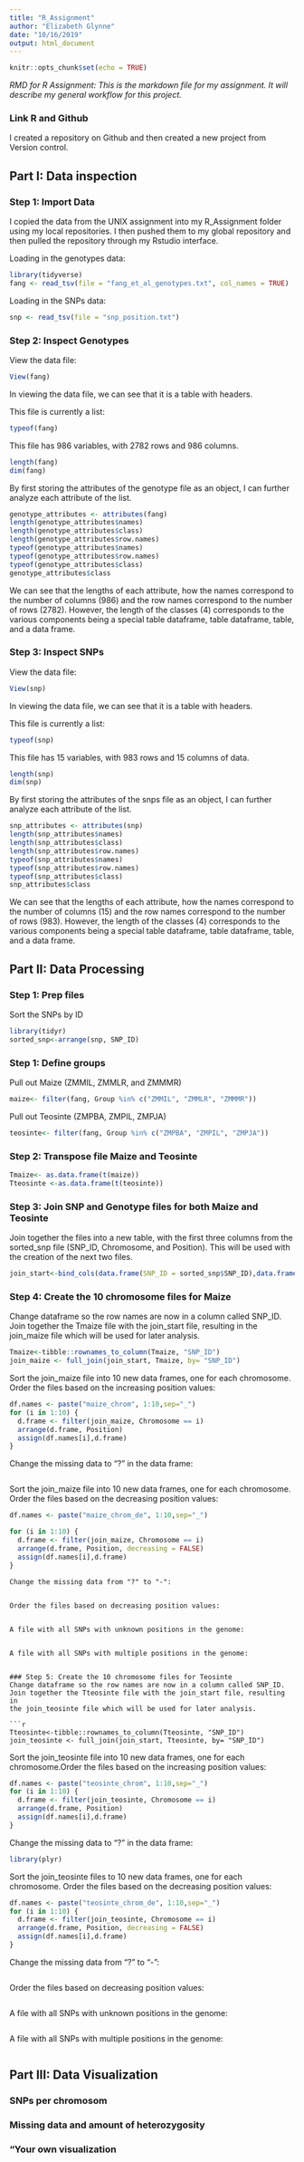 ```yaml
---
title: "R_Assignment"
author: "Elizabeth Glynne"
date: "10/16/2019"
output: html_document
---
```


```r
knitr::opts_chunk$set(echo = TRUE)
```
_RMD for R Assignment: This is the markdown file for my assignment. It will describe my general workflow for this project._

### Link R and Github

I created a repository on Github and then created a new project from Version control.

## Part I: Data inspection
### Step 1: Import Data

I copied the data from the UNIX assignment into my R_Assignment folder using my local repositories. I then pushed them to my global repository and then pulled the repository through my Rstudio interface.

Loading in the genotypes data:
```r
library(tidyverse)
fang <- read_tsv(file = "fang_et_al_genotypes.txt", col_names = TRUE)
```

Loading in the SNPs data:
```r
snp <- read_tsv(file = "snp_position.txt")
```

### Step 2: Inspect Genotypes
View the data file:

```r
View(fang)
```
In viewing the data file, we can see that it is a table with headers. 

This file is currently a list:
```r
typeof(fang)
```
This file has 986 variables, with 2782 rows and 986 columns.
```r
length(fang)
dim(fang)
```
By first storing the attributes of the genotype file as an object, I can further analyze each attribute of the list.  
```r
genotype_attributes <- attributes(fang)
length(genotype_attributes$names)
length(genotype_attributes$class)
length(genotype_attributes$row.names)
typeof(genotype_attributes$names)
typeof(genotype_attributes$row.names)
typeof(genotype_attributes$class)
genotype_attributes$class
```
We can see that the lengths of each attribute, how the names correspond to the number of columns (986) and the row names correspond to the number of rows (2782). However, the length of the classes (4) corresponds to the various components being a special table dataframe, table dataframe, table, and a data frame.


### Step 3: Inspect SNPs
View the data file:

```r
View(snp)
```
In viewing the data file, we can see that it is a table with headers. 

This file is currently a list:
```r
typeof(snp)
```
This file has 15 variables, with 983 rows and 15 columns of data.
```r
length(snp)
dim(snp)
```
By first storing the attributes of the snps file as an object, I can further analyze each attribute of the list.  
```r
snp_attributes <- attributes(snp)
length(snp_attributes$names)
length(snp_attributes$class)
length(snp_attributes$row.names)
typeof(snp_attributes$names)
typeof(snp_attributes$row.names)
typeof(snp_attributes$class)
snp_attributes$class
```
We can see that the lengths of each attribute, how the names correspond to the number of columns (15) and the row names correspond to the number of rows (983). However, the length of the classes (4) corresponds to the various components being a special table dataframe, table dataframe, table, and a data frame.


## Part II: Data Processing
### Step 1: Prep files
Sort the SNPs by ID
```r
library(tidyr)
sorted_snp<-arrange(snp, SNP_ID)
```

### Step 1: Define groups
Pull out Maize (ZMMIL, ZMMLR, and ZMMMR)
```r
maize<- filter(fang, Group %in% c("ZMMIL", "ZMMLR", "ZMMMR"))
```

Pull out Teosinte (ZMPBA, ZMPIL, ZMPJA)

```r
teosinte<- filter(fang, Group %in% c("ZMPBA", "ZMPIL", "ZMPJA"))
```

### Step 2: Transpose file Maize and Teosinte
```r
Tmaize<- as.data.frame(t(maize))
Tteosinte <-as.data.frame(t(teosinte))
```

### Step 3: Join SNP and Genotype files for both Maize and Teosinte

Join together the files into a new table, with the first three columns from the sorted_snp file (SNP_ID, Chromosome, and Position). This will be used with the creation of the next two files. 

```r
join_start<-bind_cols(data.frame(SNP_ID = sorted_snp$SNP_ID),data.frame(Chromosome = sorted_snp$Chromosome),data.frame(Position = sorted_snp$Position))
```
### Step 4: Create the 10 chromosome files for Maize

Change dataframe so the row names are now in a column called SNP_ID. 
Join together the Tmaize file with the join_start file, resulting in the join_maize file which will be used for later analysis. 

```r
Tmaize<-tibble::rownames_to_column(Tmaize, "SNP_ID") 
join_maize <- full_join(join_start, Tmaize, by= "SNP_ID")
```

Sort the join_maize file into 10 new data frames, one for each chromosome. Order the files based on the increasing position values:

```r
df.names <- paste("maize_chrom", 1:10,sep="_")
for (i in 1:10) {
  d.frame <- filter(join_maize, Chromosome == i)
  arrange(d.frame, Position)    
  assign(df.names[i],d.frame)
}

```

Change the missing data to "?" in the data frame:
```r

```

Sort the join_maize file into 10 new data frames, one for each chromosome. Order the files based on the decreasing position values:
```r
df.names <- paste("maize_chrom_de", 1:10,sep="_")

for (i in 1:10) {
  d.frame <- filter(join_maize, Chromosome == i)
  arrange(d.frame, Position, decreasing = FALSE)    
  assign(df.names[i],d.frame)
}
```
```
Change the missing data from "?" to "-":


Order the files based on decreasing position values:


A file with all SNPs with unknown positions in the genome:


A file with all SNPs with multiple positions in the genome:


### Step 5: Create the 10 chromosome files for Teosinte
Change dataframe so the row names are now in a column called SNP_ID.
Join together the Tteosinte file with the join_start file, resulting in
the join_teosinte file which will be used for later analysis. 

```r
Tteosinte<-tibble::rownames_to_column(Tteosinte, "SNP_ID") 
join_teosinte <- full_join(join_start, Tteosinte, by= "SNP_ID")
```



Sort the join_teosinte file into 10 new data frames, one for each chromosome.Order the files based on the increasing position values:

```r
df.names <- paste("teosinte_chrom", 1:10,sep="_")
for (i in 1:10) {
  d.frame <- filter(join_teosinte, Chromosome == i)
  arrange(d.frame, Position)    
  assign(df.names[i],d.frame)
}
```


Change the missing data to "?" in the data frame:
```r
library(plyr)

```

Sort the join_teosinte files to 10 new data frames, one for each chromosome. Order the files based on the decreasing position values:

```r
df.names <- paste("teosinte_chrom_de", 1:10,sep="_")
for (i in 1:10) {
  d.frame <- filter(join_teosinte, Chromosome == i)
  arrange(d.frame, Position, decreasing = FALSE)    
  assign(df.names[i],d.frame)
}

```

Change the missing data from "?" to "-":
```r

```


Order the files based on decreasing position values:
```r

```


A file with all SNPs with unknown positions in the genome:
```r


```

A file with all SNPs with multiple positions in the genome:
```r

```


## Part III: Data Visualization

### SNPs per chromosom
### Missing data and amount of heterozygosity
### "Your own visualization
